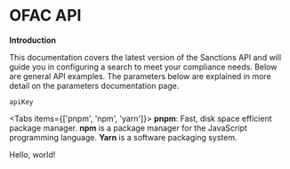 
# OFAC API

**Introduction**

This documentation covers the latest version of the Sanctions API and will guide you in configuring a search to meet your compliance needs. Below are general API examples. The parameters below are explained in more detail on the parameters documentation page.

<code>apiKey</code>


<Tabs items={['pnpm', 'npm', 'yarn']}>
  <Tab>**pnpm**: Fast, disk space efficient package manager.</Tab>
  <Tab>**npm** is a package manager for the JavaScript programming language.</Tab>
  <Tab>**Yarn** is a software packaging system.</Tab>
</Tabs>

Hello, world!
